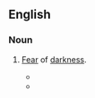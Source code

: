==English==

===Noun===
{{en-noun|-}}

# {{lb|en|very rare}} [[fear|Fear]] of [[darkness]].
#* {{quote-book|year=1990|author=David Brin|title=Earth‎|passage=Now that all the furious action had stopped, a sudden wave of '''lygophobia''' washed over her and she shivered at the intimidating darkness.}}
#* {{quote-book|title=The Grim|author=Raynetta J. Stocks|year=2012|passage=But the lygophobia was not going anywhere... at least not for awhile.}}